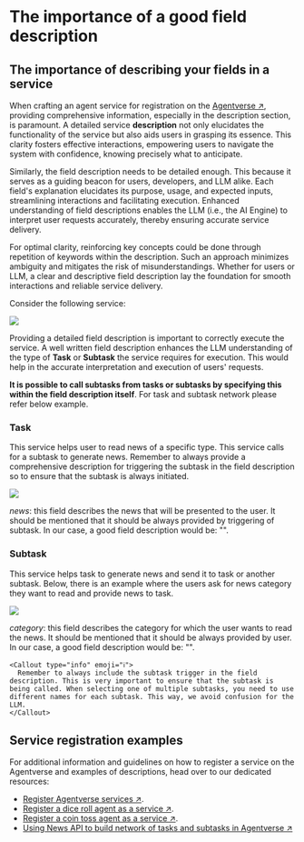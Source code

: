 
# The importance of a good field description

## The importance of describing your fields in a service

When crafting an agent service for registration on the [Agentverse ↗️](https://agentverse.ai/), providing comprehensive information, especially in the description section, is paramount. A detailed service **description** not only elucidates the functionality of the service but also aids users in grasping its essence. This clarity fosters effective interactions, empowering users to navigate the system with confidence, knowing precisely what to anticipate.

Similarly, the field description needs to be detailed enough. This because it serves as a guiding beacon for users, developers, and LLM alike. Each field's explanation elucidates its purpose, usage, and expected inputs, streamlining interactions and facilitating execution. Enhanced understanding of field descriptions enables the LLM (i.e., the AI Engine) to interpret user requests accurately, thereby ensuring accurate service delivery.

For optimal clarity, reinforcing key concepts could be done through repetition of keywords within the description. Such an approach minimizes ambiguity and mitigates the risk of misunderstandings. Whether for users or LLM, a clear and descriptive field description lay the foundation for smooth interactions and reliable service delivery.

Consider the following service:

![](../../../src/images/guides/services/the-importance-of-descriptions/coin-toss-service-description.png)

Providing a detailed field description is important to correctly execute the service. A well written field description enhances the LLM understanding of the type of **Task** or **Subtask** the service requires for execution. This would help in the accurate interpretation and execution of users' requests.

**It is possible to call subtasks from tasks or subtasks by specifying this within the field description itself**. For task and subtask network please refer below example.

### Task

This service helps user to read news of a specific type. This service calls for a subtask to generate news. Remember to always provide a comprehensive description for triggering the subtask in the field description so to ensure that the subtask is always initiated.

![](../../../src/images/guides/services/the-importance-of-descriptions/news-reading-system.png)

_news_: this field describes the news that will be presented to the user. It should be mentioned that it should be always provided by triggering of subtask. In our case, a good field description would be: "".

### Subtask

This service helps task to generate news and send it to task or another subtask. Below, there is an example where the users ask for news category they want to read and provide news to task.

![](../../../src/images/guides/services/the-importance-of-descriptions/generate-categorical-news.png)

_category_: this field describes the category for which the user wants to read the news. It should be mentioned that it should be always provided by user. In our case, a good field description would be: "".

    <Callout type="info" emoji="ℹ️">
      Remember to always include the subtask trigger in the field description. This is very important to ensure that the subtask is being called. When selecting one of multiple subtasks, you need to use different names for each subtask. This way, we avoid confusion for the LLM.
    </Callout>

## Service registration examples

For additional information and guidelines on how to register a service on the Agentverse and examples of descriptions, head over to our dedicated resources:

   - [Register Agentverse services ↗️](/guides/agentverse/registering-agent-services).
   - [Register a dice roll agent as a service ↗️](/guides/agentverse/registering-agent-dice-roll).
   - [Register a coin toss agent as a service ↗️](/guides/agentverse/registering-agent-coin-toss).
   - [Using News API to build network of tasks and subtasks in Agentverse ↗️](/guides/services/utilizing-api-to-build-network-of-task-and-subtask)
